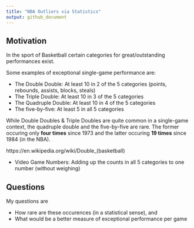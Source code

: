 ```yaml
---
title: "NBA Outliers via Statistics"
output: github_document
---
```


## Motivation

In the sport of Basketball certain categories for great/outstanding performances exist.

Some examples of exceptional single-game performance are:

* The Double Double: At least 10 in 2 of the 5 categories (points, rebounds, assists, blocks, steals)
* The Triple Double: At least 10 in 3 of the 5 categories
* The Quadruple Double: At least 10 in 4 of the 5 categories
* The five-by-five: At least 5 in all 5 categories 

While Double Doubles & Triple Doubles are quite common in a single-game context, the quadruple double and the five-by-five are rare. The former occuring only **four times** since 1973 and the latter occuring **19 times** since 1984 (in the NBA).

https://en.wikipedia.org/wiki/Double_(basketball)

* Video Game Numbers: Adding up the counts in all 5 categories to one number (without weighing)

## Questions

My questions are

* How rare are these occurences (in a statistical sense), and
* What would be a better measure of exceptional performance per game

